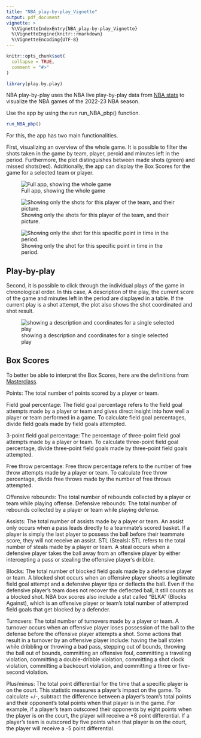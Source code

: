 ```yaml
---
title: "NBA_play-by-play_Vignette"
output: pdf_document
vignette: >
  %\VignetteIndexEntry{NBA_play-by-play_Vignette}
  %\VignetteEngine{knitr::rmarkdown}
  %\VignetteEncoding{UTF-8}
---
```


```r
knitr::opts_chunk$set(
  collapse = TRUE,
  comment = "#>"
)
```

```r
library(play.by.play)
```

NBA play-by-play uses the NBA live play-by-play data from [NBA stats](https://www.nba.com/stats) to visualize the NBA games of the 2022-23 NBA season. 

Use the app by using the run run_NBA_pbp() function.

```r
run_NBA_pbp()
```
For this, the app has two main functionalities.

First, visualizing an overview of the whole game. 
It is possible to filter the shots taken in the game by team, player, peroid and minutes left in the period.
Furthermore, the plot distinguishes between made shots (green) and missed shots(red).
Additionally, the app can display the Box Scores for the  game for a selected team or player.

![Full app, showing the whole game](img/full_app.png)

![Showing only the shots for this player of the team, and their picture.](img/team_player.png)

![Showing only the shot for this specific point in time in the period.](img/period_minute.png)

## Play-by-play

Second, it is possible to click through the individual plays of the game in chronological order. In this case, A description of the play, the current score of the game and minutes left in the period are displayed in a table. If the current play is a shot attempt, the plot also shows the shot coordinated and shot result.


![showing a description and coordinates for a single selected play](img/single_play.png)

## Box Scores

To better be able to interpret the Box Scores, here are the  definitions from [Masterclass](https://www.masterclass.com/articles/how-to-read-a-basketball-box-score).

Points: The total number of points scored by a player or team.

Field goal percentage: The field goal percentage refers to the field goal attempts made by a player or team and gives direct insight into how well a player or team performed in a game. To calculate field goal percentages, divide field goals made by field goals attempted.

3-point field goal percentage: The percentage of three-point field goal attempts made by a player or team. To calculate three-point field goal percentage, divide three-point field goals made by three-point field goals attempted.

Free throw percentage: Free throw percentage refers to the number of free throw attempts made by a player or team. To calculate free throw percentage, divide free throws made by the number of free throws attempted.

Offensive rebounds: The total number of rebounds collected by a player or team while playing offense.
Defensive rebounds: The total number of rebounds collected by a player or team while playing defense.

Assists: The total number of assists made by a player or team. An assist only occurs when a pass leads directly to a teammate's scored basket. If a player is simply the last player to possess the ball before their teammate score, they will not receive an assist.
STL (Steals): STL refers to the total number of steals made by a player or team. A steal occurs when a defensive player takes the ball away from an offensive player by either intercepting a pass or stealing the offensive player's dribble.

Blocks: The total number of blocked field goals made by a defensive player or team. A blocked shot occurs when an offensive player shoots a legitimate field goal attempt and a defensive player tips or deflects the ball. Even if the defensive player's team does not recover the deflected ball, it still counts as a blocked shot. NBA box scores also include a stat called "BLKA" (Blocks Against), which is an offensive player or team’s total number of attempted field goals that get blocked by a defender.

Turnovers: The total number of turnovers made by a player or team. A turnover occurs when an offensive player loses possession of the ball to the defense before the offensive player attempts a shot. Some actions that result in a turnover by an offensive player include: having the ball stolen while dribbling or throwing a bad pass, stepping out of bounds, throwing the ball out of bounds, committing an offensive foul, committing a traveling violation, committing a double-dribble violation, committing a shot clock violation, committing a backcourt violation, and committing a three or five-second violation.


Plus/minus: The total point differential for the time that a specific player is on the court. This statistic measures a player's impact on the game. To calculate +/-, subtract the difference between a player’s team's total points and their opponent's total points when that player is in the game. For example, if a player's team outscored their opponents by eight points when the player is on the court, the player will receive a +8 point differential. If a player's team is outscored by five points when that player is on the court, the player will receive a -5 point differential.



